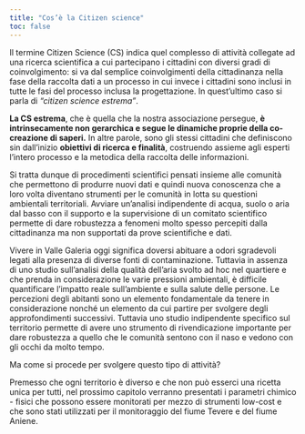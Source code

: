 ```yaml
---
title: "Cos’è la Citizen science"
toc: false
---
```


Il termine Citizen Science (CS) indica quel complesso di attività collegate ad una ricerca scientifica a cui partecipano i cittadini con diversi gradi di coinvolgimento: si va dal semplice coinvolgimenti della cittadinanza nella fase della raccolta dati a un processo in cui invece i cittadini sono inclusi in tutte le fasi del processo inclusa la progettazione. In quest’ultimo caso si parla di *“citizen science estrema”*.

**La CS estrema**, che è quella che la nostra associazione persegue, **è intrinsecamente non gerarchica e segue le dinamiche proprie della co-creazione di saperi.** In altre parole, sono gli stessi cittadini che definiscono sin dall’inizio **obiettivi di ricerca e finalità**, costruendo assieme agli esperti l’intero processo e la metodica della raccolta delle informazioni.

Si tratta dunque di procedimenti scientifici pensati insieme alle comunità che permettono di produrre nuovi dati e quindi nuova conoscenza che a loro volta diventano strumenti per le comunità in lotta su questioni ambientali territoriali. Avviare un’analisi indipendente di acqua, suolo o aria dal basso con il supporto e la supervisione di un comitato scientifico permette di dare robustezza a fenomeni molto spesso percepiti dalla cittadinanza ma non supportati da prove scientifiche e dati.

Vivere in Valle Galeria oggi significa doversi abituare a odori sgradevoli legati alla presenza di diverse fonti di contaminazione. Tuttavia in assenza di uno studio sull’analisi della qualità dell’aria svolto ad hoc nel quartiere e che prenda in considerazione le varie pressioni ambientali, è difficile quantificare l’impatto reale sull’ambiente e sulla salute delle persone. Le percezioni degli abitanti sono un elemento fondamentale da tenere in considerazione nonché un elemento da cui partire per svolgere degli approfondimenti successivi. Tuttavia uno studio indipendente specifico sul territorio permette di avere uno strumento di rivendicazione importante per dare robustezza a quello che le comunità sentono con il naso e vedono con gli occhi da molto tempo.

Ma come si procede per svolgere questo tipo di attività?

Premesso che ogni territorio è diverso e che non può esserci una ricetta unica per tutti, nel prossimo capitolo verranno presentati i parametri chimico - fisici che possono essere monitorati per mezzo di strumenti low-cost e che sono stati utilizzati per il monitoraggio del fiume Tevere e del fiume Aniene.
